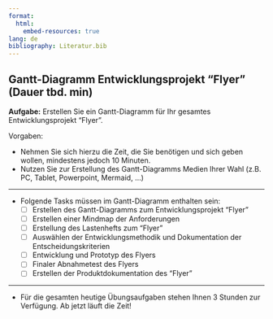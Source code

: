 ```yaml
---
format:
  html:
    embed-resources: true
lang: de
bibliography: Literatur.bib
---
```


<!--
title: "DEB3 Produktentwicklung 1"
resource-path: ["../images"]
format:
  html:
    embed-resources: true

author:
  - name: "Christian Anders"
    roles: "Dozent"
    email: christian.anders@hs-esslingen.de
    affiliation: 
      - name: "Hochschule Esslingen"
        department: "Wirtschaft & Technik"
        group: "Digital Engineering (DEB)"
        city: "Esslingen am Neckar"
        postal-code: 73728
        country: "Deutschland"
        url: https://www.hs-esslingen.de/
abstract: > 
  Skript zur Vorlesung und Labor *"Produktentwicklung 1"* für den Studiengang Digital Engineering DEB3 im Wintersemester 2024/2025
keywords:
  - Produktentwicklung
  - Ideenfindung
  - Konzeptentwicklung
  - Labor
  - Flyer
  - Gantt-Diagramm
copyright: 
  holder: Christian Anders
  year: 2024
lang: de
bibliography: Literatur.bib
date: last-modified
toc: false
number-sections: false
scrollable: true
toc-location: right-body
cap-location: bottom
number-offset: 0
link-external-icon: true
link-external-newwindow: true
-->

<!-- 
::: {.callout-warning}
## WARNING!
**THIS DOCUMENT IS STILL WORK IN PROGRESS!!!**
:::
-->

<!-- -------------------------------------------------------------------------

                       LABOR "FLYER" AUFGABE LASTENEHFT FLYER

-------------------------------------------------------------------------- -->

::: {.callout-note}
## Gantt-Diagramm Entwicklungsprojekt "Flyer" (Dauer tbd. min)

**Aufgabe:** Erstellen Sie ein Gantt-Diagramm für Ihr gesamtes Entwicklungsprojekt "Flyer".

Vorgaben:

- Nehmen Sie sich hierzu die Zeit, die Sie benötigen und sich geben wollen, mindestens jedoch 10 Minuten.
- Nutzen Sie zur Erstellung des Gantt-Diagramms Medien Ihrer Wahl (z.B. PC, Tablet, Powerpoint, Mermaid, ...) 

---

- Folgende Tasks müssen im Gantt-Diagramm enthalten sein:
  - [ ] Erstellen des Gantt-Diagramms zum Entwicklungsprojekt "Flyer"
  - [ ] Erstellen einer Mindmap der Anforderungen
  - [ ] Erstellung des Lastenhefts zum "Flyer"
  - [ ] Auswählen der Entwicklungsmethodik und Dokumentation der Entscheidungskriterien
  - [ ] Entwicklung und Prototyp des Flyers
  - [ ] Finaler Abnahmetest des Flyers
  - [ ] Erstellen der Produktdokumentation des "Flyer"

---

- Für die gesamten heutige Übungsaufgaben stehen Ihnen 3 Stunden zur Verfügung. Ab jetzt läuft die Zeit!

<!--
Leitfragen:

- Ist die Spezifikation für Sie verständlich? 
- Haben Sie ein klares Bild davon, welche Anforderungen der zu bauende Papierflieger zu erfüllen hat?
- Haben Sie z.B. eine Vorstellung davon, wie groß der Papierflieger sein soll? 
- Welche Ressourcen zum Bau des Papierfliegers verwendet werden sollen? 
- Welche Abnahmekriterien erfüllt sein müssen um den Papierflieger als Erfolg zu werten?
-->
:::